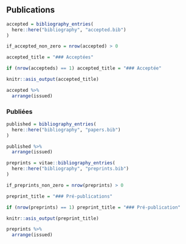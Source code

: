 ## Publications

<!-- Accepted -->

```r
accepted = bibliography_entries(
  here::here("bibliography", "accepted.bib")
)

if_accepted_non_zero = nrow(accepted) > 0

```

```r
accepted_title = "### Acceptées"

if (nrow(accepteds) == 1) accepted_title = "### Acceptée"

knitr::asis_output(accepted_title)

accepted %>%
  arrange(issued)

```


### Publiées

```r
published = bibliography_entries(
  here::here("bibliography", "papers.bib")
)

published %>%
  arrange(issued)
```


<!-- Preprints -->

```r
preprints = vitae::bibliography_entries(
  here::here("bibliography", "preprints.bib")
)

if_preprints_non_zero = nrow(preprints) > 0
```


```r

preprint_title = "### Pré-publications"

if (nrow(preprints) == 1) preprint_title = "### Pré-publication"

knitr::asis_output(preprint_title)

preprints %>%
  arrange(issued)
```
